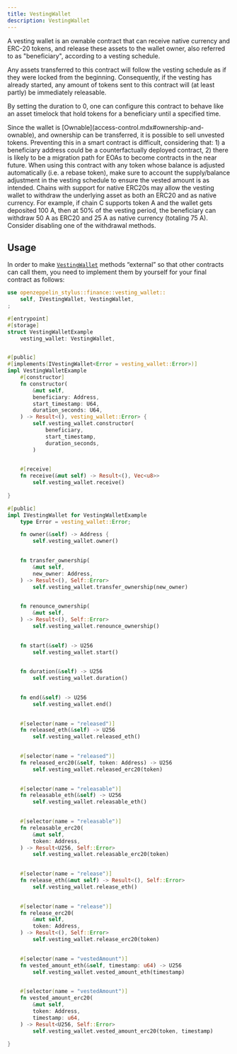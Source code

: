```yaml
---
title: VestingWallet
description: VestingWallet
---
```


A vesting wallet is an ownable contract that can receive native currency and
ERC-20 tokens, and release these assets to the wallet owner, also referred to as
"beneficiary", according to a vesting schedule.

Any assets transferred to this contract will follow the vesting schedule as if
they were locked from the beginning. Consequently, if the vesting has already
started, any amount of tokens sent to this contract will (at least partly) be
immediately releasable.

By setting the duration to 0, one can configure this contract to behave like
an asset timelock that hold tokens for a beneficiary until a specified time.

<Callout>
Since the wallet is [Ownable](access-control.mdx#ownership-and-ownable),
and ownership can be transferred, it is possible to sell unvested tokens.
Preventing this in a smart contract is difficult, considering that: 1) a
beneficiary address could be a counterfactually deployed contract, 2)
there is likely to be a migration path for EOAs to become contracts in the near
future.
</Callout>

<Callout>
When using this contract with any token whose balance is adjusted automatically
(i.e. a rebase token), make sure to account the supply/balance adjustment in the
vesting schedule to ensure the vested amount is as intended.
</Callout>

<Callout>
Chains with support for native ERC20s may allow the vesting wallet to withdraw
the underlying asset as both an ERC20 and as native currency. For example, if
chain C supports token A and the wallet gets deposited 100 A, then at 50% of
the vesting period, the beneficiary can withdraw 50 A as ERC20 and 25 A as
native currency (totaling 75 A). Consider disabling one of the withdrawal methods.
</Callout>

## Usage

In order to make [`VestingWallet`](https://docs.rs/openzeppelin-stylus/0.3.0-alpha.1/openzeppelin_stylus/finance/vesting_wallet/index.html) methods “external” so that other contracts can call them, you need to implement them by yourself for your final contract as follows:

```rust
use openzeppelin_stylus::finance::vesting_wallet::
    self, IVestingWallet, VestingWallet,
;

#[entrypoint]
#[storage]
struct VestingWalletExample 
    vesting_wallet: VestingWallet,


#[public]
#[implements(IVestingWallet<Error = vesting_wallet::Error>)]
impl VestingWalletExample 
    #[constructor]
    fn constructor(
        &mut self,
        beneficiary: Address,
        start_timestamp: U64,
        duration_seconds: U64,
    ) -> Result<(), vesting_wallet::Error> {
        self.vesting_wallet.constructor(
            beneficiary,
            start_timestamp,
            duration_seconds,
        )
    

    #[receive]
    fn receive(&mut self) -> Result<(), Vec<u8>> 
        self.vesting_wallet.receive()
    
}

#[public]
impl IVestingWallet for VestingWalletExample 
    type Error = vesting_wallet::Error;

    fn owner(&self) -> Address {
        self.vesting_wallet.owner()
    

    fn transfer_ownership(
        &mut self,
        new_owner: Address,
    ) -> Result<(), Self::Error> 
        self.vesting_wallet.transfer_ownership(new_owner)
    

    fn renounce_ownership(
        &mut self,
    ) -> Result<(), Self::Error> 
        self.vesting_wallet.renounce_ownership()
    

    fn start(&self) -> U256 
        self.vesting_wallet.start()
    

    fn duration(&self) -> U256 
        self.vesting_wallet.duration()
    

    fn end(&self) -> U256 
        self.vesting_wallet.end()
    

    #[selector(name = "released")]
    fn released_eth(&self) -> U256 
        self.vesting_wallet.released_eth()
    

    #[selector(name = "released")]
    fn released_erc20(&self, token: Address) -> U256 
        self.vesting_wallet.released_erc20(token)
    

    #[selector(name = "releasable")]
    fn releasable_eth(&self) -> U256 
        self.vesting_wallet.releasable_eth()
    

    #[selector(name = "releasable")]
    fn releasable_erc20(
        &mut self,
        token: Address,
    ) -> Result<U256, Self::Error> 
        self.vesting_wallet.releasable_erc20(token)
    

    #[selector(name = "release")]
    fn release_eth(&mut self) -> Result<(), Self::Error> 
        self.vesting_wallet.release_eth()
    

    #[selector(name = "release")]
    fn release_erc20(
        &mut self,
        token: Address,
    ) -> Result<(), Self::Error> 
        self.vesting_wallet.release_erc20(token)
    

    #[selector(name = "vestedAmount")]
    fn vested_amount_eth(&self, timestamp: u64) -> U256 
        self.vesting_wallet.vested_amount_eth(timestamp)
    

    #[selector(name = "vestedAmount")]
    fn vested_amount_erc20(
        &mut self,
        token: Address,
        timestamp: u64,
    ) -> Result<U256, Self::Error> 
        self.vesting_wallet.vested_amount_erc20(token, timestamp)
    
}
```
